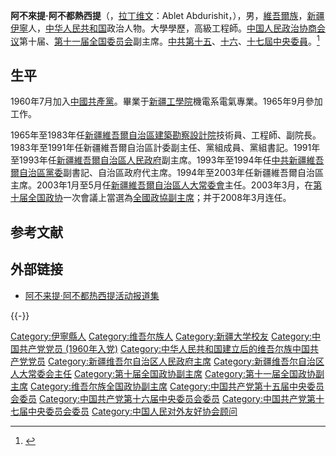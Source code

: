 {{Infobox officeholder
| 姓名 = 阿不來提·阿不都熱西提<br>{{lang|ug|ئابلەت ئابدۇرىشىت}}
| 圖像 = 
| 圖像替代 = 
| 圖像說明 = 
| office = {{中华人民共和国国徽}}[[新疆维吾尔自治区人民政府|新疆维吾尔自治区人民政府]]主席
| term_start = 1993年1月
| term_end = 2003年1月
| predecessor = [[鐵木爾·達瓦買提|鐵木爾·達瓦買提]]
| successor = [[司馬義·鐵力瓦爾地|司馬義·鐵力瓦爾地]]
| office2 = 第十、十一屆[[中國人民政治協商會議全國委員會副主席|全國政協委員會副主席]]
| term_start2 = 2003年3月
| term_end2 = 2013年3月
| 2blankname2 = 主席
| 2namedata2 = [[賈慶林|賈慶林]]
| 出生日期 = {{birth date and age|1942|03|01}}
| 出生地點 = {{ROC-1928}}[[新疆省_(中華民國)|新疆省]][[伊寧市|伊寧市]]
| 逝世日期 = 
| 逝世地點 = 
| 國籍 = {{PRC}}
| party = {{CCP}}
| alma_mater = [[新疆工學院|新疆工學院]]機電系電氣專業
| 職業 = 
}}
'''阿不來提·阿不都熱西提'''（{{lang-ug|ئابلەت ئابدۇرىشىت}}，[[拉丁维文|拉丁维文]]：Ablet Abdurishit，{{bd|1942年|3月|catIdx=A}}），男，[[維吾爾族|維吾爾族]]，[[新疆|新疆]][[伊寧|伊寧]]人，[[中华人民共和国|中华人民共和国]]政治人物。大學學歷，高級工程師。[[中国人民政治协商会议|中国人民政治协商会议]]第十届、[[中国人民政治协商会议第十一届全国委员会|第十一届全国委员会]]副主席。[[中国共产党第十五届中央委员会委员|中共第十五]]、[[中国共产党第十六届中央委员会委员|十六]]、[[中国共产党第十七届中央委员会委员|十七屆中央委員]]。<ref>{{Cite web|url=http://politics.people.com.cn/GB/shizheng/252/9667/9670/6598460.html|title=阿不来提·阿不都热西提同志简历|accessdate=2018-12-22|work=人民网|archive-date=2014-01-17|archive-url=https://web.archive.org/web/20140117110447/http://politics.people.com.cn/GB/shizheng/252/9667/9670/6598460.html|dead-url=no}}</ref>

== 生平 ==
1960年7月加入[[中國共產黨|中國共產黨]]。畢業于[[新疆工學院|新疆工學院]]機電系電氣專業。1965年9月參加工作。

1965年至1983年任[[新疆維吾爾自治區建築勘察設計院|新疆維吾爾自治區建築勘察設計院]]技術員、工程師、副院長。1983年至1991年任新疆維吾爾自治區計委副主任、黨組成員、黨組書記。1991年至1993年任[[新疆維吾爾自治區人民政府|新疆維吾爾自治區人民政府]]副主席。1993年至1994年任[[中共新疆維吾爾自治區黨委|中共新疆維吾爾自治區黨委]]副書記、自治區政府代主席。1994年至2003年任新疆維吾爾自治區主席。2003年1月至5月任[[新疆維吾爾自治區人大常委會|新疆維吾爾自治區人大常委會]]主任。2003年3月，在[[第十届全国政协|第十届全国政协]]一次會議上當選為[[全國政協副主席|全國政協副主席]]；并于2008年3月连任。

== 参考文献 ==
{{Reflist}}

== 外部链接 ==
* [http://cppcc.people.com.cn/GB/34961/130378/131177/index.html 阿不来提·阿不都热西提活动报道集] {{Wayback|url=http://cppcc.people.com.cn/GB/34961/130378/131177/index.html |date=20181222125413 }}

{{-}}
{{start box}}
{{s-gov|prc}}
{{s-before|[[铁木尔·达瓦买提|铁木尔·达瓦买提]]}}
{{s-title|[[新疆维吾尔自治区人民政府|新疆维吾尔自治区人民政府]]主席}}
{{s-after|[[司马义·铁力瓦尔地|司马义·铁力瓦尔地]]}}
{{end box}}

{{维吾尔人}}
{{党和国家领导人/卸任|2013}}
{{全国政协副主席}}
{{中华人民共和国新疆维吾尔自治区正职领导人|nocat}}
{{新疆行政长官}}
{{维吾尔族高级干部}}
{{Navboxes
| title  = 阿不来提·阿布都热西提在[[中国人民对外友好协会|中国人民对外友好协会]]的职务
| list1  =
{{中国人民对外友好协会第九届全国理事会}}
{{中国人民对外友好协会第十届全国理事会}}
}}

{{Authority control}}
{{DEFAULTSORT:}}
[[Category:伊寧縣人|Category:伊寧縣人]]
[[Category:维吾尔族人|Category:维吾尔族人]]
[[Category:新疆大学校友|Category:新疆大学校友]]
[[Category:中国共产党党员_(1960年入党)|Category:中国共产党党员 (1960年入党)]]
[[Category:中华人民共和国建立后的维吾尔族中国共产党党员|Category:中华人民共和国建立后的维吾尔族中国共产党党员]]
[[Category:新疆维吾尔自治区人民政府主席|Category:新疆维吾尔自治区人民政府主席]]
[[Category:新疆维吾尔自治区人大常委会主任|Category:新疆维吾尔自治区人大常委会主任]]
[[Category:第十届全国政协副主席|Category:第十届全国政协副主席]]
[[Category:第十一届全国政协副主席|Category:第十一届全国政协副主席]]
[[Category:维吾尔族全国政协副主席|Category:维吾尔族全国政协副主席]]
[[Category:中国共产党第十五届中央委员会委员|Category:中国共产党第十五届中央委员会委员]]
[[Category:中国共产党第十六届中央委员会委员|Category:中国共产党第十六届中央委员会委员]]
[[Category:中国共产党第十七届中央委员会委员|Category:中国共产党第十七届中央委员会委员]]
[[Category:中国人民对外友好协会顾问|Category:中国人民对外友好协会顾问]]